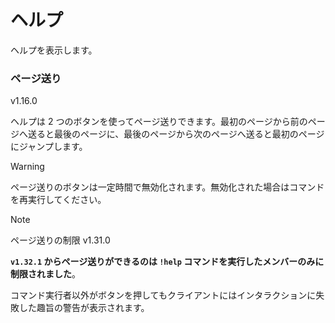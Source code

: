 
# ヘルプ

<CommandArgs versionAvailableFrom="v1.0.0" commandName="help/h" />

ヘルプを表示します。

### ページ送り

<VersionBadge>v1.16.0</VersionBadge>

ヘルプは 2 つのボタンを使ってページ送りできます。最初のページから前のページへ送ると最後のページに、最後のページから次のページへ送ると最初のページにジャンプします。

> [!WARNING]
>
> ページ送りのボタンは一定時間で無効化されます。無効化された場合はコマンドを再実行してください。

> [!NOTE]
>
> ページ送りの制限 <VersionBadge>v1.31.0</VersionBadge>
>
> **`v1.32.1` からページ送りができるのは `!help` コマンドを実行したメンバーのみに制限されました**。
>
> コマンド実行者以外がボタンを押してもクライアントにはインタラクションに失敗した趣旨の警告が表示されます。
